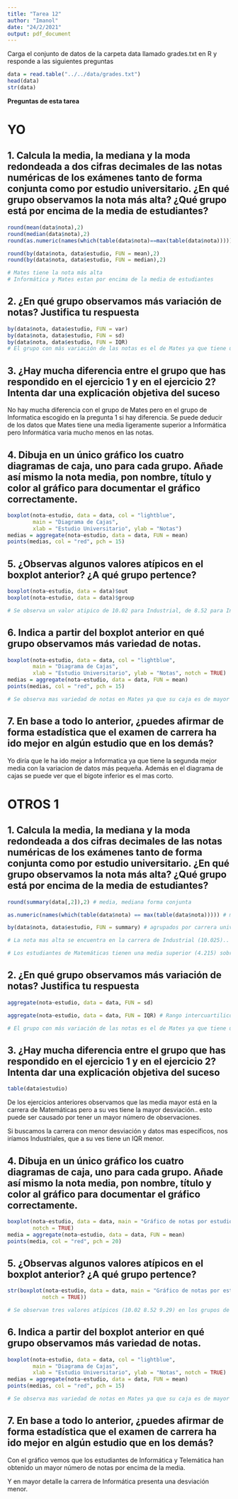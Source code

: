 ```yaml
---
title: "Tarea 12"
author: "Imanol"
date: "24/2/2021"
output: pdf_document
---
```


Carga el conjunto de datos de la carpeta data llamado grades.txt en R y responde a las siguientes preguntas
```r
data = read.table("../../data/grades.txt")
head(data)
str(data)
```


**Preguntas de esta tarea**

# YO

## 1. Calcula la media, la mediana y la moda redondeada a dos cifras decimales de las notas numéricas de los exámenes tanto de forma conjunta como por estudio universitario. ¿En qué grupo observamos la nota más alta? ¿Qué grupo está por encima de la media de estudiantes?
```r
round(mean(data$nota),2)
round(median(data$nota),2)
round(as.numeric(names(which(table(data$nota)==max(table(data$nota))))),2)

round(by(data$nota, data$estudio, FUN = mean),2)
round(by(data$nota, data$estudio, FUN = median),2)

# Mates tiene la nota más alta
# Informática y Mates estan por encima de la media de estudiantes
```


## 2. ¿En qué grupo observamos más variación de notas? Justifica tu respuesta
```r
by(data$nota, data$estudio, FUN = var)
by(data$nota, data$estudio, FUN = sd)
by(data$nota, data$estudio, FUN = IQR)
# El grupo con más variación de las notas es el de Mates ya que tiene una una varianza mayor y por lo tanto una desviación estandar mayor
```


## 3. ¿Hay mucha diferencia entre el grupo que has respondido en el ejercicio 1 y en el ejercicio 2? Intenta dar una explicación objetiva del suceso
No hay mucha diferencia con el grupo de Mates pero en el grupo de Informatica escogido en la pregunta 1 si hay diferencia. Se puede deducir de los datos que Mates tiene una media ligeramente superior a Informática pero Informática varia mucho menos en las notas.


## 4. Dibuja en un único gráfico los cuatro diagramas de caja, uno para cada grupo. Añade así mismo la nota media, pon nombre, título y color al gráfico para documentar el gráfico correctamente.
```r
boxplot(nota~estudio, data = data, col = "lightblue", 
        main = "Diagrama de Cajas",
        xlab = "Estudio Universitario", ylab = "Notas")
medias = aggregate(nota~estudio, data = data, FUN = mean)
points(medias, col = "red", pch = 15)
```


## 5. ¿Observas algunos valores atípicos en el boxplot anterior? ¿A qué grupo pertence?
```r
boxplot(nota~estudio, data = data)$out
boxplot(nota~estudio, data = data)$group

# Se observa un valor atipico de 10.02 para Industrial, de 8.52 para Informatica y de 9.29 para Telematica
```


## 6. Indica a partir del boxplot anterior en qué grupo observamos más variedad de notas.
```r
boxplot(nota~estudio, data = data, col = "lightblue", 
        main = "Diagrama de Cajas",
        xlab = "Estudio Universitario", ylab = "Notas", notch = TRUE)
medias = aggregate(nota~estudio, data = data, FUN = mean)
points(medias, col = "red", pch = 15)

# Se observa mas variedad de notas en Mates ya que su caja es de mayor tamaño que las demas y los bigotes tienen bastante tamaño.
```


## 7. En base a todo lo anterior, ¿puedes afirmar de forma estadística que el examen de carrera ha ido mejor en algún estudio que en los demás?

Yo diría que le ha ido mejor a Informatica ya que tiene la segunda mejor media con la variacion de datos más pequeña. Además en el diagrama de cajas se puede ver que el bigote inferior es el mas corto.

# OTROS 1

## 1. Calcula la media, la mediana y la moda redondeada a dos cifras decimales de las notas numéricas de los exámenes tanto de forma conjunta como por estudio universitario. ¿En qué grupo observamos la nota más alta? ¿Qué grupo está por encima de la media de estudiantes?
```r
round(summary(data[,2]),2) # media, mediana forma conjunta

as.numeric(names(which(table(data$nota) == max(table(data$nota))))) # moda de forma global

by(data$nota, data$estudio, FUN = summary) # agrupados por carrera universitaria

# La nota mas alta se encuentra en la carrera de Industrial (10.025).. aunque es un valor extraño si evaluamos entre 0-10.. pro lo que si se considera una anomalía, podemos coger la máxima nota de Telemática (9.290

# Los estudiantes de Matemáticas tienen una media superior (4.215) sobre los otros grupos.
```


## 2. ¿En qué grupo observamos más variación de notas? Justifica tu respuesta
```r
aggregate(nota~estudio, data = data, FUN = sd)

aggregate(nota~estudio, data = data, FUN = IQR) # Rango intercuartilico

# El grupo con más variación de las notas es el de Mates ya que tiene una una varianza mayor y por lo tanto una desviación estandar mayor
```


## 3. ¿Hay mucha diferencia entre el grupo que has respondido en el ejercicio 1 y en el ejercicio 2? Intenta dar una explicación objetiva del suceso
```r
table(data$estudio)
```

De los ejercicios anteriores observamos que las media mayor está en la carrera de Matemáticas pero a su ves tiene la mayor desviación.. esto puede ser causado por tener un mayor número de observaciones.

Si buscamos la carrera con menor desviación y datos mas específicos, nos iríamos Industriales, que a su ves tiene un IQR menor.

## 4. Dibuja en un único gráfico los cuatro diagramas de caja, uno para cada grupo. Añade así mismo la nota media, pon nombre, título y color al gráfico para documentar el gráfico correctamente.
```r
boxplot(nota~estudio, data = data, main = "Gráfico de notas por estudios", col =c("aquamarine","cadetblue1", "azure2", "cyan"),
        notch = TRUE)
media = aggregate(nota~estudio, data = data, FUN = mean)
points(media, col = "red", pch = 20)
```


## 5. ¿Observas algunos valores atípicos en el boxplot anterior? ¿A qué grupo pertence?
```r
str(boxplot(nota~estudio, data = data, main = "Gráfico de notas por estudios", col =c("aquamarine","cadetblue1", "azure2", "cyan"),
           notch = TRUE))

# Se observan tres valores atípicos (10.02 8.52 9.29) en los grupos de Industrial, Informática y Telemática.
```


## 6. Indica a partir del boxplot anterior en qué grupo observamos más variedad de notas.
```r
boxplot(nota~estudio, data = data, col = "lightblue", 
        main = "Diagrama de Cajas",
        xlab = "Estudio Universitario", ylab = "Notas", notch = TRUE)
medias = aggregate(nota~estudio, data = data, FUN = mean)
points(medias, col = "red", pch = 15)

# Se observa mas variedad de notas en Mates ya que su caja es de mayor tamaño que las demas y los bigotes tienen bastante tamaño.
```


## 7. En base a todo lo anterior, ¿puedes afirmar de forma estadística que el examen de carrera ha ido mejor en algún estudio que en los demás?

Con el gráfico vemos que los estudiantes de Informática y Telemática han obtenido un mayor número de notas por encima de la media.

Y en mayor detalle la carrera de Informática presenta una desviación menor.